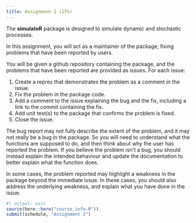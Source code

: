 ```yaml
---
title: Assignment 2 (25%)
---
```



The **simulatoR** package is designed to simulate dynamic and stochastic processes.

In this assignment, you will act as a maintainer of the package, fixing problems that have been reported by users.

You will be given a github repository containing the package, and the problems that have been reported are provided as issues. For each issue:

1. Create a reprex that demonstrates the problem as a comment in the issue.
2. Fix the problem in the package code.
3. Add a comment to the issue explaining the bug and the fix, including a link to the commit containing the fix.
4. Add unit test(s) to the package that confirms the problem is fixed.
5. Close the issue.

The bug report may not fully describe the extent of the problem, and it may not really be a bug in the package. So you will need to understand what the functions are supposed to do, and then think about why the user has reported the problem. If you believe the problem isn't a bug, you should instead explain the intended behaviour and update the documentation to better explain what the function does.

In some cases, the problem reported may highlight a weakness in the package beyond the immediate issue. In these cases, you should also address the underlying weakness, and explain what you have done in the issue.

```r
#| output: asis
source(here::here("course_info.R"))
submit(schedule, "Assignment 2")
```
